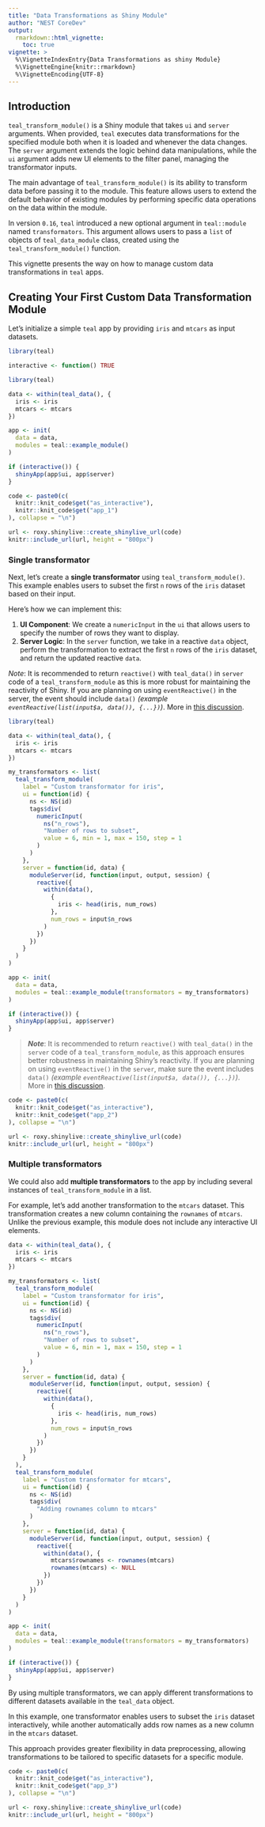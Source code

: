```yaml
---
title: "Data Transformations as Shiny Module"
author: "NEST CoreDev"
output:
  rmarkdown::html_vignette:
    toc: true
vignette: >
  %\VignetteIndexEntry{Data Transformations as shiny Module}
  %\VignetteEngine{knitr::rmarkdown}
  %\VignetteEncoding{UTF-8}
---
```


## Introduction

`teal_transform_module()` is a Shiny module that takes `ui` and `server` arguments. When provided, `teal` executes data transformations for the specified module both when it is loaded and whenever the data changes.
The `server` argument extends the logic behind data manipulations, while the `ui` argument adds new UI elements to the filter panel, managing the transformator inputs.

The main advantage of `teal_transform_module()` is its ability to transform data before passing it to the module.
This feature allows users to extend the default behavior of existing modules by performing specific data operations on the data within the module.

In version `0.16`, `teal` introduced a new optional argument in `teal::module` named `transformators`.
This argument allows users to pass a `list` of objects of `teal_data_module` class, created using the `teal_transform_module()` function.

This vignette presents the way on how to manage custom data transformations in `teal` apps.

## Creating Your First Custom Data Transformation Module

Let's initialize a simple `teal` app by providing `iris` and `mtcars` as input datasets.

```r
library(teal)
```

```r
interactive <- function() TRUE
```

```r
library(teal)

data <- within(teal_data(), {
  iris <- iris
  mtcars <- mtcars
})

app <- init(
  data = data,
  modules = teal::example_module()
)

if (interactive()) {
  shinyApp(app$ui, app$server)
}
```
```r
code <- paste0(c(
  knitr::knit_code$get("as_interactive"),
  knitr::knit_code$get("app_1")
), collapse = "\n")

url <- roxy.shinylive::create_shinylive_url(code)
knitr::include_url(url, height = "800px")
```

### Single transformator

Next, let's create a **single transformator** using `teal_transform_module()`.
This example enables users to subset the first `n` rows of the `iris` dataset based on their input.

Here’s how we can implement this:

1. **UI Component**: We create a `numericInput` in the `ui` that allows users to specify the number of rows they want to display.
2. **Server Logic**: In the `server` function, we take in a reactive `data` object, perform the transformation to extract the first `n` rows of the `iris` dataset, and return the updated reactive `data`.

_Note_: It is recommended to return `reactive()` with `teal_data()` in `server` code of a `teal_transform_module` as this is more robust for maintaining the reactivity of Shiny.
If you are planning on using `eventReactive()` in the server, the event should include `data()` _(example `eventReactive(list(input$a, data()), {...})`)_.
More in [this discussion](https://github.com/insightsengineering/teal/issues/1303#issuecomment-2286239832).

```r
library(teal)
```

```r
data <- within(teal_data(), {
  iris <- iris
  mtcars <- mtcars
})

my_transformators <- list(
  teal_transform_module(
    label = "Custom transformator for iris",
    ui = function(id) {
      ns <- NS(id)
      tags$div(
        numericInput(
          ns("n_rows"),
          "Number of rows to subset",
          value = 6, min = 1, max = 150, step = 1
        )
      )
    },
    server = function(id, data) {
      moduleServer(id, function(input, output, session) {
        reactive({
          within(data(),
            {
              iris <- head(iris, num_rows)
            },
            num_rows = input$n_rows
          )
        })
      })
    }
  )
)

app <- init(
  data = data,
  modules = teal::example_module(transformators = my_transformators)
)

if (interactive()) {
  shinyApp(app$ui, app$server)
}
```

> **_Note_**: It is recommended to return `reactive()` with `teal_data()` in the `server` code of a `teal_transform_module`, as this approach ensures better robustness in maintaining Shiny's reactivity.
If you are planning on using `eventReactive()` in the `server`, make sure the event includes `data()` _(example `eventReactive(list(input$a, data()), {...})`)_.
More in [this discussion](https://github.com/insightsengineering/teal/issues/1303#issuecomment-2286239832).

```r
code <- paste0(c(
  knitr::knit_code$get("as_interactive"),
  knitr::knit_code$get("app_2")
), collapse = "\n")

url <- roxy.shinylive::create_shinylive_url(code)
knitr::include_url(url, height = "800px")
```

### Multiple transformators

We could also add **multiple transformators** to the app by including several instances of `teal_transform_module` in a list.

For example, let’s add another transformation to the `mtcars` dataset. This transformation creates a new column containing the `rownames` of `mtcars`.
Unlike the previous example, this module does not include any interactive UI elements.

```r
data <- within(teal_data(), {
  iris <- iris
  mtcars <- mtcars
})

my_transformators <- list(
  teal_transform_module(
    label = "Custom transformator for iris",
    ui = function(id) {
      ns <- NS(id)
      tags$div(
        numericInput(
          ns("n_rows"),
          "Number of rows to subset",
          value = 6, min = 1, max = 150, step = 1
        )
      )
    },
    server = function(id, data) {
      moduleServer(id, function(input, output, session) {
        reactive({
          within(data(),
            {
              iris <- head(iris, num_rows)
            },
            num_rows = input$n_rows
          )
        })
      })
    }
  ),
  teal_transform_module(
    label = "Custom transformator for mtcars",
    ui = function(id) {
      ns <- NS(id)
      tags$div(
        "Adding rownames column to mtcars"
      )
    },
    server = function(id, data) {
      moduleServer(id, function(input, output, session) {
        reactive({
          within(data(), {
            mtcars$rownames <- rownames(mtcars)
            rownames(mtcars) <- NULL
          })
        })
      })
    }
  )
)

app <- init(
  data = data,
  modules = teal::example_module(transformators = my_transformators)
)

if (interactive()) {
  shinyApp(app$ui, app$server)
}
```

By using multiple transformators, we can apply different transformations to different datasets available in the `teal_data` object.

In this example, one transformator enables users to subset the `iris` dataset interactively, while another automatically adds row names as a new column in the `mtcars` dataset.

This approach provides greater flexibility in data preprocessing, allowing transformations to be tailored to specific datasets for a specific module.

```r
code <- paste0(c(
  knitr::knit_code$get("as_interactive"),
  knitr::knit_code$get("app_3")
), collapse = "\n")

url <- roxy.shinylive::create_shinylive_url(code)
knitr::include_url(url, height = "800px")
```
